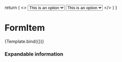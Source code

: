 
  return (
    <>
      <Select label="This is a label" labelInformation="this is information label">
        <Option>This is an option</Option>
        <Option>This is an option</Option>
      </Select>
      <Select label="This is a label" labelInformation="this is information label">
        <Option>This is an option</Option>
        <Option>This is an option</Option>
      </Select>
    </>
  )
}

<Meta title="Components/FormItem" component={FormItem} />


# FormItem

<Canvas>
  <Story
    name="TextInput"
    parameters={{
      componentIds: ['component-input']
    }}
    args={{ label: 'Text input', info: 'Input some text here' }}
  >
    {Template.bind({})}
  </Story>
</Canvas>

### Expandable information

<Canvas>
  <Story name="Expandable information">
    <NumberInput
      label="Hur mycket vill du låna?"
      info="För att du ska kunna få låna pengar behöver vi veta hur mycket"
      expandableInfo="This is some expandable information that is very long as was created that way in order to test how it preforms in such a situation"
      expandableInfoButtonLabel="Toggle additional information"
    />
  </Story>
</Canvas>

<ArgsTable story="TextInput" />
